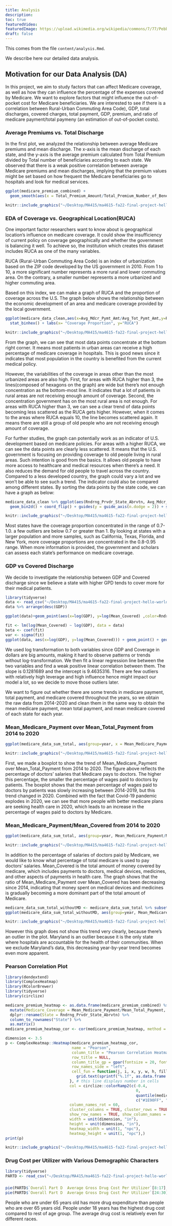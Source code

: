 ```yaml
---
title: Analysis
description:
toc: true
featuredVideo:
featuredImage: https://upload.wikimedia.org/wikipedia/commons/7/77/Pebbleswithquarzite.jpg
draft: false
---
```


This comes from the file `content/analysis.Rmd`.

We describe here our detailed data analysis.

## Motivation for our Data Analysis (DA)
In this project, we aim to study factors that can affect Medicare coverage, as well as how they can influence the percentage of the expenses covered by Medicare. We want to explore factors that might influence the out-of-pocket cost for Medicare beneficiaries. We are interested to see if there is a correlation between Rural-Urban Commuting Area Code), GDP, total discharges, covered charges, total payment, GDP, premium, and ratio of medicare payment/total paymeny (an estimation of out-of-pocket costs).

### Average Premiums vs. Total Discharge

In the first plot, we analyzed the relationship between average Medicare premiums and mean discharge. The x-axis is the mean discharge of each state, and the y-axis is the average premium calculated from Total Premium divided by Total number of beneficiaries according to each state. We observed that there is a weak positive correlation between average Medicare premiums and mean discharges, implying that the premium values might be set based on how frequent the Medicare beneficiaries go to hospitals and look for medical services. 
```r
ggplot(medicare_premium_combined) +
  geom_smooth(aes(x = Total_Premium_Amount/Total_Premium_Number_of_Beneficiaries, y = Mean_Discharge), method = "lm")
```
```r
knitr::include_graphics("~/Desktop/MA415/ma4615-fa22-final-project-hello-world/content/post/2022-11-11-post-5-merging-dataset/index_files/figure-html/unnamed-chunk-3-1.png")
```

### EDA of Coverage vs. Geographical Location(RUCA)

One important factor researchers want to know about is geographical location’s influence on medicare coverage. It could show the insufficiency of current policy on coverage geographically and whether the government is balancing it well. To achieve so, the institution which creates this dataset includes RUCA as one of the many variables.

RUCA (Rural-Urban Commuting Area Code) is an index of urbanization based on the ZIP code developed by the US government in 2010. From 1 to 10, a more significant number represents a more rural and lower commuting area. On the contrary, a smaller number represents a more urbanized and higher commuting area.

Based on this index, we can make a graph of RUCA and the proportion of coverage across the U.S. The graph below shows the relationship between the economic development of an area and medicare coverage provided by the local government.

```r
ggplot(medicare_data_clean,aes(x=Avg_Mdcr_Pymt_Amt/Avg_Tot_Pymt_Amt,y=Rndrng_Prvdr_RUCA)) +
  stat_binhex() + labs(x= "Coverage Proportion", y="RUCA")
```
```r
knitr::include_graphics("~/Desktop/MA415/ma4615-fa22-final-project-hello-world/content/post/2022-11-03-post-4-eda-and-modeling/index.en_files/figure-html/unnamed-chunk-3-1.png")
```

From the graph, we can see that most data points concentrate at the bottom right corner. It means most patients in urban areas can receive a high percentage of medicare coverage in hospitals. This is good news since it indicates that most population in the country is benefited from the current medical policy. 

However, the variabilities of the coverage in areas other than the most urbanized areas are also high. First, for areas with RUCA higher than 3, the lines(composed of hexagons on the graph) are wide but there’s not enough concentration as the bottom-most line. It indicates that a lot of patients in rural areas are not receiving enough amount of coverage. Second, the concentration government has on the most rural area is not enough. For areas with RUCA higher than 3, we can see a clear trend of data points becoming less scattered as the RUCA gets higher. However, when it comes to the areas where RUCA equals 10, the line becomes scattered again. It means there are still a group of old people who are not receiving enough amount of coverage.

For further studies, the graph can potentially work as an indicator of U.S. development based on medicare policies. For areas with a higher RUCA, we can see the data points are clearly less scattered. It means that the U.S. government is focusing on providing coverage to old people living in rural areas. Such intention is good from the basics. It allows old people to have more access to healthcare and medical resources when there’s a need. It also reduces the demand for old people to travel across the country. Compared to a less developed country, the graph could vary a lot and we won’t be able to see such a trend. 
The indicator could also be compared among different states. By sorting the data points by the state code, we can have a graph as below:

```r
medicare_data_clean %>% ggplot(aes(Rndrng_Prvdr_State_Abrvtn, Avg_Mdcr_Pymt_Amt/Avg_Tot_Pymt_Amt)) +
  geom_bin2d() + coord_flip() + guides(y = guide_axis(n.dodge = 2)) + scale_fill_viridis_c()
```
```r
knitr::include_graphics("~/Desktop/MA415/ma4615-fa22-final-project-hello-world/content/post/2022-11-03-post-4-eda-and-modeling/index.en_files/figure-html/unnamed-chunk-2-1.png")
```
Most states have the coverage proportion concentrated in the range of 0.7-1.0. a few outliers are below 0.7 or greater than 1. By looking at states with a larger population and more samples, such as California, Texas, Florida, and New York, more coverage proportions are concentrated in the 0.8-0.95 range. When more information is provided, the government and scholars can assess each state’s performance on medicare coverage.

### GDP vs Covered Discharge
We decide to investigate the relationship between GDP and Covered discharge since we believe a state with higher GPD tends to cover more for their medical patients. 

```r
library(tidyverse)
data <- read_csv("~/Desktop/MA415/ma4615-fa22-final-project-hello-world/dataset/medicare_GDP_combined.csv", col_types=cols(GDP=col_number(),Mean_Medicare_Payment=col_number(),Rndrng_Prvdr_State_Abrvtn=col_character()))
data %>% arrange(desc(GDP))
```
```r
ggplot(data)+geom_point(aes(x=log(GDP), y=log(Mean_Covered) ,color=Rndrng_Prvdr_State_Abrvtn))
```

```r
fit <- lm(log(Mean_Covered) ~ log(GDP), data = data)
beta <- coef(fit)
var <- sigma(fit)
ggplot(data, aes(x=log(GDP), y=log(Mean_Covered))) + geom_point() + geom_abline(intercept = beta[1], slope = beta[2], color = "red")
```

We used log transformation to both variables since GDP and Coverage in dollars are big amounts, making it hard to observe patterns or trends without log-transformation. We then fit a linear regression line between the two variables and find a weak positive linear correlation between them. The slope is 0.1281689 and the intercept is 9.4635316. There are few outliers with relatively high leverage and high influence hence might impact our model a lot, so we decide to move those outliers later.

We want to figure out whether there are some trends in medicare payment, total payment, and medicare covered throughout the years, so we obtain the raw data from 2014-2020 and clean them in the same way to obtain the mean medicare payment, mean total payment, and mean medicare covered of each state for each year.

### Mean_Medicare_Payment over Mean_Total_Payment from 2014 to 2020

```r
ggplot(medicare_data_sum_total, aes(group=year, x = Mean_Medicare_Payment/Mean_Total_Payment)) + geom_boxplot()+ coord_flip() + labs(y = "year")
```
```r
knitr::include_graphics("~/Desktop/MA415/ma4615-fa22-final-project-hello-world/dataset/image1.png")
```

First, we made a boxplot to show the trend of Mean_Medicare_Payment over Mean_Total_Payment from 2014 to 2020.  The figure above reflects the percentage of doctors' salaries that Medicare pays to doctors. The higher this percentage, the smaller the percentage of wages paid to doctors by patients. The boxplot shows that the mean percentage of wages paid to doctors by patients was slowly increasing between 2014-2019, but this trend changed in 2020. Combined with the fact that Covid-19 pandemic explodes in 2020, we can see that more people with better medicare plans are seeking health care in 2020, which leads to an increase in the percentage of wages paid to doctors by Medicare.

### Mean_Medicare_Payment/Mean_Covered from 2014 to 2020 

```r
ggplot(medicare_data_sum_total, aes(group=year, Mean_Medicare_Payment/Mean_Covered)) + geom_boxplot()+ coord_flip() + labs(y = "year")
```
```r
knitr::include_graphics("~/Desktop/MA415/ma4615-fa22-final-project-hello-world/dataset/image2.png")
```
In addition to the percentage of salaries of doctors paid by Medicare, we would like to know what percentage of total medicare is used to pay doctors' salaries. Mean_Covered is the total amount of money covered by medicare, which includes payments to doctors, medical devices, medicines, and other aspects of payments in health care. The graph shows that the ratio of Mean_Medicare_Payment over Mean_Covered has been decreasing since 2014, indicating that money spent on medical devices and medicines is gradually becoming a more dominant part of the total amount of Medicare.

```r
medicare_data_sum_total_withoutMD <- medicare_data_sum_total %>% subset(Rndrng_Prvdr_State_Abrvtn != "MD")
ggplot(medicare_data_sum_total_withoutMD, aes(group=year, Mean_Medicare_Payment/Mean_Covered)) + geom_boxplot()+ coord_flip() + labs(y = "year")
```
```r
knitr::include_graphics("~/Desktop/MA415/ma4615-fa22-final-project-hello-world/dataset/image3.png")
```
However this graph does not show this trend very clearly, because there's an outlier in the plot. Maryland is an outlier because it is the only state where hospitals are accountable for the health of their communities. When we exclude Maryland's data, this decreasing year-by-year trend becomes even more apparent.

### Pearson Correlation Plot

```r
library(dendextend)
library(ComplexHeatmap)
library(RColorBrewer)
library(tidyverse)
library(circlize)

medicare_premium_heatmap <- as.data.frame(medicare_premium_combined) %>%
  mutate(Medicare_Coverage = Mean_Medicare_Payment/Mean_Total_Payment, Total_Premium = Total_Premium_Amount/Total_Premium_Number_of_Beneficiaries) %>%
  dplyr::rename(State = Rndrng_Prvdr_State_Abrvtn) %>%
  column_to_rownames("State") %>%
  as.matrix()
medicare_premium_heatmap_cor <- cor(medicare_premium_heatmap, method = "pearson")
```

```r
dimension <- 3.5
p <- ComplexHeatmap::Heatmap(medicare_premium_heatmap_cor,
                             name = "Pearson",
                             column_title = "Pearson Correlation Heatmap of Medicare Coverage Part A",
                             row_title = NULL,
                             column_title_gp = gpar(fontsize = 20, fontface = "bold"),
                             row_names_side = "left",
                             cell_fun = function(j, i, x, y, w, h, fill) {
                               grid.text(sprintf("%.1f", as.data.frame.matrix(medicare_premium_heatmap_cor)[i, j]), x, y, gp = gpar(fontsize = 10))
                            }, # this line displays number in cells
                            col = circlize::colorRamp2(c(-0.4,
                                                         0,
                                                         quantile(medicare_premium_heatmap_cor, 0.99, na.rm = TRUE)),
                                                         c("#1E90FF", "white", "firebrick3")),
                            column_names_rot = 60,
                            cluster_columns = TRUE, cluster_rows = TRUE,
                            show_row_names = TRUE, show_column_names = TRUE,
                            width = unit(dimension, "in"),
                            height = unit(dimension, "in"),
                            heatmap_width = unit(1, "npc"),
                            heatmap_height = unit(1, "npc"),)
print(p)
```
```r
knitr::include_graphics("~/Desktop/MA415/ma4615-fa22-final-project-hello-world/dataset/image4.png")
```

### Drug Cost per Utilizer with Various Demographic Characters
```r
library(tidyverse)
PARTD <- read_csv("~/Desktop/MA415/ma4615-fa22-final-project-hello-world/dataset/DRUG_PARTD.csv")
```
### 
```r
pie(PARTD$`Overall Part D  Average Gross Drug Cost Per Utilizer`[8:17],PARTD$`Demographic Characteristics`[8:17],main = 'Average Drug Cost Per Part D Utilizer by Age')
pie(PARTD$`Overall Part D  Average Gross Drug Cost Per Utilizer`[24:30],PARTD$`Demographic Characteristics`[24:30],main = 'Average Drug Cost Per Part D Utilizer by Race')

```
People who are under 65 years old has more drug expenditure than people who are over 65 years old. People under 18 years has the highest drug cost compared to rest of age group. The average drug cost is relatively even for different races. 

